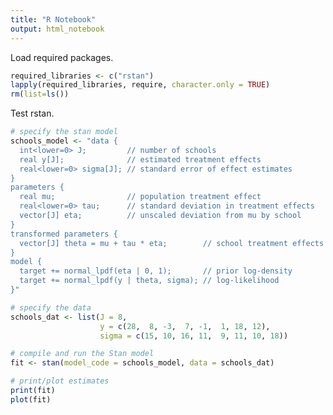 ```yaml
---
title: "R Notebook"
output: html_notebook
---
```


Load required packages.

```r
required_libraries <- c("rstan")
lapply(required_libraries, require, character.only = TRUE)
rm(list=ls())
```

Test rstan.

```r
# specify the stan model
schools_model <- "data {
  int<lower=0> J;         // number of schools 
  real y[J];              // estimated treatment effects
  real<lower=0> sigma[J]; // standard error of effect estimates 
}
parameters {
  real mu;                // population treatment effect
  real<lower=0> tau;      // standard deviation in treatment effects
  vector[J] eta;          // unscaled deviation from mu by school
}
transformed parameters {
  vector[J] theta = mu + tau * eta;        // school treatment effects
}
model {
  target += normal_lpdf(eta | 0, 1);       // prior log-density
  target += normal_lpdf(y | theta, sigma); // log-likelihood
}"

# specify the data
schools_dat <- list(J = 8, 
                    y = c(28,  8, -3,  7, -1,  1, 18, 12),
                    sigma = c(15, 10, 16, 11,  9, 11, 10, 18))

# compile and run the Stan model
fit <- stan(model_code = schools_model, data = schools_dat)

# print/plot estimates
print(fit)
plot(fit)
```